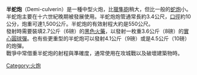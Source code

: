 {{unreferenced|time=2016-01-25T13:20:33+00:00}}
'''半蛇炮'''（Demi-culverin）是一種中型火炮，比[[獵隼砲|獵隼砲]]稍大，但比一般的[[蛇砲|蛇炮]]小。半蛇炮主要在十六世紀晚期被發展使用。半蛇炮炮管通常長約3.4公尺，[[口徑|口徑]]約10公分，炮重可達1,500公斤。半蛇炮的有效射程大約是550公尺。<br />

發射時需要裝填2.7公斤（6磅）的[[黑色火藥|黑色火藥]]，以發射一枚重3.6公斤（8磅）的[[實心圓球彈|實心圓球彈]]。也有些更重型的半蛇炮可以發射4.1公斤（9磅）或是4.5公斤（10磅）的炮彈。<br />

戰爭中常借重半蛇炮的射程與準確度，通常使用在攻城戰以及破壞建築物時。

[[Category:火炮|Category:火炮]]